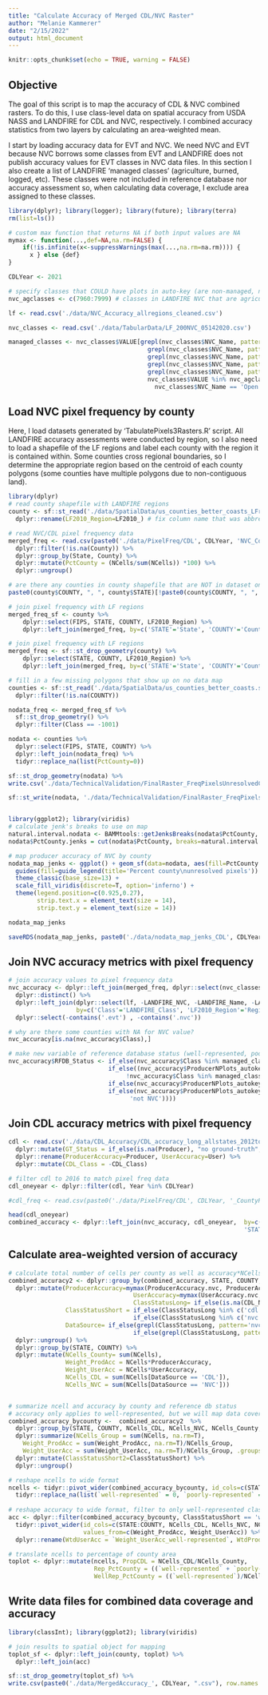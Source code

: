 ```yaml
---
title: "Calculate Accuracy of Merged CDL/NVC Raster"
author: "Melanie Kammerer"
date: "2/15/2022"
output: html_document
---
```


```r
knitr::opts_chunk$set(echo = TRUE, warning = FALSE)
```

## Objective
The goal of this script is to map the accuracy of CDL & NVC combined rasters. To do this, I use class-level data on spatial accuracy from USDA NASS and LANDFIRE for CDL and NVC, respectively. I combined accuracy statistics from two layers by calculating an area-weighted mean.

I start by loading accuracy data for EVT and NVC. We need NVC and EVT because NVC borrows some classes from EVT and LANDFIRE does not publish accuracy values for EVT classes in NVC data files. In this section I also create a list of LANDFIRE 'managed classes' (agriculture, burned, logged, etc). These classes were not included in reference database nor accuracy assessment so, when calculating data coverage, I exclude area assigned to these classes.

```r
library(dplyr); library(logger); library(future); library(terra)
rm(list=ls())

# custom max function that returns NA if both input values are NA
mymax <- function(...,def=NA,na.rm=FALSE) {
    if(!is.infinite(x<-suppressWarnings(max(...,na.rm=na.rm)))) {
      x } else {def}
}

CDLYear <- 2021

# specify classes that COULD have plots in auto-key (are non-managed, not agriculture or NLCD developed)
nvc_agclasses <- c(7960:7999) # classes in LANDFIRE NVC that are agriculture

lf <- read.csv('./data/NVC_Accuracy_allregions_cleaned.csv')

nvc_classes <- read.csv('./data/TabularData/LF_200NVC_05142020.csv')

managed_classes <- nvc_classes$VALUE[grepl(nvc_classes$NVC_Name, pattern='Developed-') | 
                                       grepl(nvc_classes$NVC_Name, pattern='Recently Burned-') | 
                                       grepl(nvc_classes$NVC_Name, pattern='Recently Logged-') | 
                                       grepl(nvc_classes$NVC_Name, pattern='Recently Disturbed Other-') | 
                                       grepl(nvc_classes$NVC_Name, pattern='Forest Plantation') | 
                                       nvc_classes$VALUE %in% nvc_agclasses |
                                         nvc_classes$NVC_Name == 'Open Water']
```
 
## Load NVC pixel frequency by county
Here, I load datasets generated by 'TabulatePixels3Rasters.R' script. All LANDFIRE accuracy assessments were conducted by region, so I also need to load a shapefile of the LF regions and label each county with the region it is contained within. Some counties cross regional boundaries, so I determine the appropriate region based on the centroid of each county polygons (some counties have multiple polygons due to non-contiguous land).
```r
library(dplyr)
# read county shapefile with LANDFIRE regions
county <- sf::st_read('./data/SpatialData/us_counties_better_coasts_LFregion.shp') %>%
  dplyr::rename(LF2010_Region=LF2010_) # fix column name that was abbreviated by shp driver

# read NVC/CDL pixel frequency data
merged_freq <- read.csv(paste0('./data/PixelFreq/CDL', CDLYear, 'NVC_CountyPixelFreq.csv')) %>%
  dplyr::filter(!is.na(County)) %>%
  dplyr::group_by(State, County) %>%
  dplyr::mutate(PctCounty = (NCells/sum(NCells)) *100) %>%
  dplyr::ungroup()

# are there any counties in county shapefile that are NOT in dataset on NVC pixel frequency?
paste0(county$COUNTY, ", ", county$STATE)[!paste0(county$COUNTY, ", ", county$STATE) %in% paste0(merged_freq$County, ", ", merged_freq$State)]

# join pixel frequency with LF regions
merged_freq_sf <- county %>%
    dplyr::select(FIPS, STATE, COUNTY, LF2010_Region) %>%
    dplyr::left_join(merged_freq, by=c('STATE'='State', 'COUNTY'='County'))

# join pixel frequency with LF regions
merged_freq <- sf::st_drop_geometry(county) %>%
    dplyr::select(STATE, COUNTY, LF2010_Region) %>%
    dplyr::left_join(merged_freq, by=c('STATE'='State', 'COUNTY'='County'))

```
```r

# fill in a few missing polygons that show up on no data map
counties <- sf::st_read('./data/SpatialData/us_counties_better_coasts.shp') %>%
  dplyr::filter(!is.na(COUNTY))

nodata_freq <- merged_freq_sf %>%
  sf::st_drop_geometry() %>%
  dplyr::filter(Class == -1001)

nodata <- counties %>%
  dplyr::select(FIPS, STATE, COUNTY) %>%
  dplyr::left_join(nodata_freq) %>%
  tidyr::replace_na(list(PctCounty=0))

sf::st_drop_geometry(nodata) %>%
write.csv('./data/TechnicalValidation/FinalRaster_FreqPixelsUnresolvedConflict.csv')

sf::st_write(nodata, './data/TechnicalValidation/FinalRaster_FreqPixelsUnresolvedConflict.shp', delete_dsn=T)


library(ggplot2); library(viridis)
# calculate jenk's breaks to use on map
natural.interval.nodata <- BAMMtools::getJenksBreaks(nodata$PctCounty, k = 7)
nodata$PctCounty.jenks = cut(nodata$PctCounty, breaks=natural.interval.nodata , include.lowest = TRUE)

# map producer accuracy of NVC by county
nodata_map_jenks <- ggplot() + geom_sf(data=nodata, aes(fill=PctCounty.jenks),  color=NA) +  
  guides(fill=guide_legend(title='Percent county\nunresolved pixels')) +
  theme_classic(base_size=13) +
  scale_fill_viridis(discrete=T, option='inferno') +
  theme(legend.position=c(0.925,0.27),
        strip.text.x = element_text(size = 14),
        strip.text.y = element_text(size = 14))

nodata_map_jenks

saveRDS(nodata_map_jenks, paste0('./data/nodata_map_jenks_CDL', CDLYear, '.rds'))

```

## Join NVC accuracy metrics with pixel frequency
```r
# join accuracy values to pixel frequency data
nvc_accuracy <- dplyr::left_join(merged_freq, dplyr::select(nvc_classes, VALUE, NVC_Name), by=c('Class'= 'VALUE')) %>%
  dplyr::distinct() %>%
  dplyr::left_join(dplyr::select(lf, -LANDFIRE_NVC, -LANDFIRE_Name, -LANDFIRE_EVT), 
                   by=c('Class'='LANDFIRE_Class', 'LF2010_Region'='Region')) %>%
  dplyr::select(-contains('.evt') , -contains('.nvc'))

# why are there some counties with NA for NVC value?
nvc_accuracy[is.na(nvc_accuracy$Class),]

# make new variable of reference database status (well-represented, poorly-represented, absent, or managed/ag)
nvc_accuracy$RFDB_Status <- if_else(nvc_accuracy$Class %in% managed_classes, 'absent, managed/ag/disturbed', 
                            if_else((nvc_accuracy$ProducerNPlots_autokey == 0|is.na(nvc_accuracy$ProducerNPlots_autokey)) & 
                                 !nvc_accuracy$Class %in% managed_classes,  'absent, could be added', 
                            if_else(nvc_accuracy$ProducerNPlots_autokey >= 30, 'well-represented',
                            if_else(nvc_accuracy$ProducerNPlots_autokey < 30 & nvc_accuracy$ProducerNPlots_autokey > 0, 'poorly-represented',
                                  'not NVC'))))

```

## Join CDL accuracy metrics with pixel frequency
```r
cdl <- read.csv('./data/CDL_Accuracy/CDL_accuracy_long_allstates_2012to2020.csv')  %>%
  dplyr::mutate(GT_Status = if_else(is.na(Producer), "no ground-truth", "present")) %>%
  dplyr::rename(ProducerAccuracy=Producer, UserAccuracy=User) %>%
  dplyr::mutate(CDL_Class = -CDL_Class)

# filter cdl to 2016 to match pixel freq data
cdl_oneyear <- dplyr::filter(cdl, Year %in% CDLYear)

#cdl_freq <- read.csv(paste0('./data/PixelFreq/CDL', CDLYear, '_CountyPixelFreq.csv'))

head(cdl_oneyear)
combined_accuracy <- dplyr::left_join(nvc_accuracy, cdl_oneyear,  by=c('Class'='CDL_Class', 
                                                                  'STATE'='State'), suffix=c('.nvc', '.cdl')) 
```


## Calculate area-weighted version of accuracy
```r
# calculate total number of cells per county as well as accuracy*NCells of a specific class (will sum in next step to get area-weighted average)
combined_accuracy2 <- dplyr::group_by(combined_accuracy, STATE, COUNTY, Class) %>%
  dplyr::mutate(ProducerAccuracy=mymax(ProducerAccuracy.nvc, ProducerAccuracy.cdl, na.rm=T),
                                   UserAccuracy=mymax(UserAccuracy.nvc, UserAccuracy.cdl, na.rm=T), # select source of accuracy value
                                   ClassStatusLong= if_else(is.na(CDL_Name), paste0('nvc: ', RFDB_Status), paste0('cdl: ',GT_Status)),
                ClassStatusShort = if_else(ClassStatusLong %in% c('cdl: present', 'nvc: well-represented'), 'well-represented',
                                   if_else(ClassStatusLong %in% c('nvc: poorly-represented'), 'poorly-represented', 'absent')),
                DataSource= if_else(grepl(ClassStatusLong, pattern='nvc: '), 'NVC',
                                   if_else(grepl(ClassStatusLong, pattern='cdl: '), 'CDL', 'uh-oh'))) %>% 
  dplyr::ungroup() %>%
  dplyr::group_by(STATE, COUNTY) %>%
  dplyr::mutate(NCells_County= sum(NCells), 
                Weight_ProdAcc = NCells*ProducerAccuracy,
                Weight_UserAcc = NCells*UserAccuracy,
                NCells_CDL = sum(NCells[DataSource == 'CDL']),
                NCells_NVC = sum(NCells[DataSource == 'NVC'])) 


# summarize ncell and accuracy by county and reference db status
# accuracy only applies to well-represented, but we will map data coverage of well and poorly represented classes
combined_accuracy_bycounty <-  combined_accuracy2  %>%
  dplyr::group_by(STATE, COUNTY, NCells_CDL, NCells_NVC, NCells_County, ClassStatusShort) %>%
  dplyr::summarize(NCells_Group = sum(NCells, na.rm=T), 
    Weight_ProdAcc = sum(Weight_ProdAcc, na.rm=T)/NCells_Group,
    Weight_UserAcc = sum(Weight_UserAcc, na.rm=T)/NCells_Group, .groups='keep') %>%
  dplyr::mutate(ClassStatusShort2=ClassStatusShort) %>%
  dplyr::ungroup()

# reshape ncells to wide format
ncells <- tidyr::pivot_wider(combined_accuracy_bycounty, id_cols=c(STATE:COUNTY, NCells_CDL, NCells_NVC, NCells_County),   names_from=ClassStatusShort, values_from=NCells_Group) %>%
  tidyr::replace_na(list(`well-represented` = 0, `poorly-represented` = 0))
  
# reshape accuracy to wide format, filter to only well-represented classes
acc <- dplyr::filter(combined_accuracy_bycounty, ClassStatusShort == 'well-represented') %>% 
  tidyr::pivot_wider(id_cols=c(STATE:COUNTY, NCells_CDL, NCells_NVC, NCells_County), names_from=ClassStatusShort, 
                     values_from=c(Weight_ProdAcc, Weight_UserAcc)) %>%
  dplyr::rename(WtdUserAcc = `Weight_UserAcc_well-represented`, WtdProdAcc = `Weight_ProdAcc_well-represented`)

# translate ncells to percentage of county area
toplot <- dplyr::mutate(ncells, PropCDL = NCells_CDL/NCells_County,
                        Rep_PctCounty = ((`well-represented` + `poorly-represented`)/NCells_County)*100,
                        WellRep_PctCounty = ((`well-represented`)/NCells_County)*100)
```

## Write data files for combined data coverage and accuracy 
```r
library(classInt); library(ggplot2); library(viridis)

# join results to spatial object for mapping
toplot_sf <- dplyr::left_join(county, toplot) %>%
  dplyr::left_join(acc)

sf::st_drop_geometry(toplot_sf) %>%
write.csv(paste0('./data/MergedAccuracy_', CDLYear, ".csv"), row.names = F)
```

